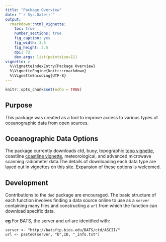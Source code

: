 ```yaml
---
title: "Package Overview"
date: "`r Sys.Date()`"
output:
  rmarkdown::html_vignette:
    toc: true
    number_sections: true
    fig_caption: yes
    fig_width: 3.5
    fig_height: 3.5
    dpi: 72
    dev.args: list(pointsize=11)
vignette: >
  %\VignetteIndexEntry{Package Overview}
  %\VignetteEngine{knitr::rmarkdown}
  %\VignetteEncoding{UTF-8}
---
```


```r
knitr::opts_chunk$set(echo = TRUE)
```

## Purpose

This package was created as a tool to improve access to various types of oceanographic data from open sources. 

## Oceanographic Data Options 

The package currently downloads ctd, buoy, topographic [topo vignette](download.topo.Rmd), coastline [coastline vignette](download.coastline.Rmd), meteorological, and advanced microwave scanning radiometer data.The details of downloading each data type are layed out in vignettes on this site. Expansion of these options is welcomed. 

## Development 

Contributions to the `dod` package are encouraged. The basic structure of each function involves finding a data source online to use as a `server` containing many files and constructing a `url` from which the function can download specific data.  

**eg** For BATS, the server and url are identified with:

	server <- "http://batsftp.bios.edu/BATS/ctd/ASCII/"
	url <- paste0(server, "b",ID, "_info.txt")
	


